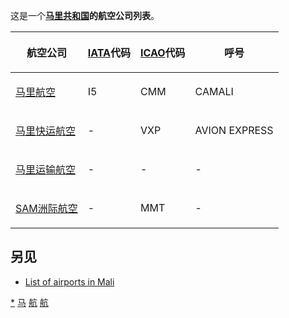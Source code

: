这是一个'''[[马里共和国|马里共和国]]的航空公司列表'''。

{| border=0 cellpadding=2 cellspacing=3 class="wikitable sortable"
|- valign="middle"
! 航空公司
! [[IATA|IATA]]代码
! [[ICAO|ICAO]]代码
! 呼号
|-
| [[马里航空_(2005)|马里航空]] || I5 || CMM || CAMALI
|-
| [[马里快运航空|马里快运航空]] || - || VXP || AVION EXPRESS
|-
| [[马里运输航空|马里运输航空]] || - || - || -  
|-
| [[SAM洲际航空|SAM洲际航空]] || - || MMT || -
|}

==另见==
*[[List_of_airports_in_Mali|List of airports in Mali]]

{{马里航空公司}}
{{List of airlines}}
{{Africa topic|航空公司列表}}

[[Category:马里航空公司|*]]
[[Category:各国航空公司列表|马]]
[[Category:马里交通列表|航]]
[[Category:马里公司列表|航]]